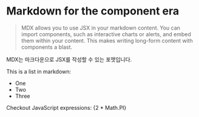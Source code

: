 # Markdown for the component era

>MDX allows you to use JSX in your markdown content. You can import components, such as interactive charts or alerts, and embed them within your content. This makes writing long-form content with components a blast.

MDX는 마크다운으로 JSX를 작성할 수 있는 포맷입니다.
 
This is a list in markdown:
 
- One
- Two
- Three
 
Checkout JavaScript expressions:
{2 * Math.PI}